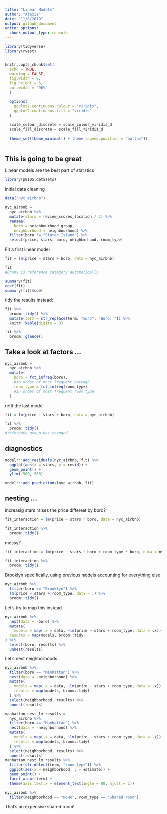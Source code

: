 ```yaml
---
title: "Linear Models"
author: "Alexis"
date: "11/8/2019"
output: github_document
editor_options: 
  chunk_output_type: console
---
```


```r
library(tidyverse)
library(rvest)


knitr::opts_chunk$set(
  echo = TRUE,
  warning = FALSE,
  fig.width = 8,
  fig.height = 6,
  out.width = "90%"
  )

  options(
    ggplot2.continuous.colour = "viridis",
    ggplot2.continuous.fill = "viridis"
  )
  
  scale_colour_discrete = scale_colour_viridis_d
  scale_fill_discrete = scale_fill_viridis_d
  
  theme_set(theme_minimal() + theme(legend.position = "bottom"))
  
```

## This is going to be great
Linear models are the best part of statistics
```r
library(p8105.datasets)
```

initial data cleaning
```r
data("nyc_airbnb")

nyc_airbnb = 
  nyc_airbnb %>% 
  mutate(stars = review_scores_location / 2) %>% 
  rename(
    boro = neighbourhood_group,
    neighborhood = neighbourhood) %>% 
  filter(boro != "Staten Island") %>% 
  select(price, stars, boro, neighborhood, room_type)
```

Fit a first linear model

```r
fit = lm(price ~ stars + boro, data = nyc_airbnb)
```


```r
fit
#Bronx is reference category automatically 

summary(fit)
coef(fit)
summary(fit)$coef
```

tidy the results instead:

```r
fit %>%
  broom::tidy() %>%
  mutate(term = str_replace(term, "boro", "Boro: ")) %>%
  knitr::kable(digits = 3)

fit %>%
  broom::glance()
```

## Take a look at factors ...

```r
nyc_airbnb = 
  nyc_airbnb %>%
  mutate(
    boro = fct_infreq(boro),
    #in order of most frequent borough
    room_type = fct_infreq(room_type)
    #in order of most frequent room type
  )
```

refit the last model

```r
fit = lm(price ~ stars + boro, data = nyc_airbnb)

fit %>%
  broom::tidy()
#reference group has changed
```

## diagnostics

```r
modelr::add_residuals(nyc_airbnb, fit) %>%
  ggplot(aes(x = stars, y = resid)) +
  geom_point() +
  ylim(-500, 500)

modelr::add_predictions(nyc_airbnb, fit)
```

## nesting ...
increasig stars raises the price different by boro?
```r
fit_interaction = lm(price ~ stars * boro, data = nyc_airbnb)

fit_interaction %>%
  broom::tidy()
```

messy?
```r
fit_interaction = lm(price ~ stars * boro + room_type * boro, data = nyc_airbnb)

fit_interaction %>%
  broom::tidy()
```

Brooklyn specifically, using previous models accounting for everything else
```r
nyc_airbnb %>%
  filter(boro == "Brooklyn") %>%
  lm(price ~ stars + room_type, data = .) %>%
  broom::tidy()
```

Let's try to map this instead.

```r
nyc_airbnb %>%
  nest(data = -boro) %>%
  mutate(
    models = map(.x = data, ~lm(price ~ stars + room_type, data = .x)),
  results = map(models, broom::tidy)
) %>%
  select(boro, results) %>%
  unnest(results)
```


Let's nest neighborhoods

```r
nyc_airbnb %>% 
  filter(boro == "Manhattan") %>% 
  nest(data = -neighborhood) %>% 
  mutate(
    models = map(.x = data, ~lm(price ~ stars + room_type, data = .x)),
    results = map(models, broom::tidy)
  ) %>% 
  select(neighborhood, results) %>% 
  unnest(results)
```


```r
manhattan_nest_lm_results = 
  nyc_airbnb %>% 
  filter(boro == "Manhattan") %>% 
  nest(data = -neighborhood) %>% 
  mutate(
    models = map(.x = data, ~lm(price ~ stars + room_type, data = .x)),
    results = map(models, broom::tidy)
  ) %>% 
  select(neighborhood, results) %>% 
  unnest(results)
manhattan_nest_lm_results %>% 
  filter(str_detect(term, "room_type")) %>% 
  ggplot(aes(x = neighborhood, y = estimate)) + 
  geom_point() + 
  facet_wrap(~term) + 
  theme(axis.text.x = element_text(angle = 80, hjust = 1))
```


```r
nyc_airbnb %>% 
  filter(neighborhood == "NoHo", room_type == "Shared room")
```

That's an expensive shared room!










